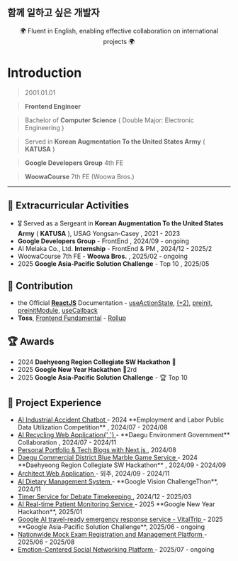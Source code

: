 ## 함께 일하고 싶은 개발자

<div align='center'>
  <div>🌍 Fluent in English, enabling effective collaboration on international projects 🌍 </div>
</div>

# Introduction

> 2001.01.01

> **Frontend Engineer**

> Bachelor of **Computer Science** ( Double Major: Electronic Engineering )

> Served in **Korean Augmentation To the United States Army** ( **KATUSA** )

> **Google Developers Group** 4th FE

> **WoowaCourse** 7th FE (Woowa Bros.)

---

## 🌟 Extracurricular Activities

- 🎖️ Served as a Sergeant in **Korean Augmentation To the United States Army** ( **KATUSA** ), USAG Yongsan-Casey , 2021 - 2023
- **Google Developers Group** - FrontEnd , 2024/09 - ongoing
- AI Melaka Co., Ltd. **Internship** - FrontEnd & PM , 2024/12 - 2025/2
- WoowaCourse 7th FE - **Woowa Bros.** , 2025/02 - ongoing
- 2025 **Google Asia-Pacific Solution Challenge** - Top 10 , 2025/05

## 📌 Contribution

- the Official **[ReactJS](https://react.dev)** Documentation - <a href="https://github.com/reactjs/ko.react.dev/pull/1194#event-17655978562">useActionState</a>, <a href="https://github.com/reactjs/ko.react.dev/pull/1196"> (+2)</a>, <a href="https://github.com/reactjs/ko.react.dev/pull/1197">preinit</a>, <a href="https://github.com/reactjs/ko.react.dev/pull/1198">preinitModule</a>, <a href="https://github.com/reactjs/ko.react.dev/pull/1202">useCallback</a>
- **Toss**, [Frontend Fundamental](https://frontend-fundamentals.com/bundling) - <a href="https://github.com/toss/frontend-fundamentals/pull/267#event-17736971625">Rollup</a>

## 🏆 Awards

- 2024 **Daehyeong Region Collegiate SW Hackathon** 🥉
- 2025 **Google New Year Hackathon** 🥈2rd
- 2025 **Google Asia-Pacific Solution Challenge** - 🏆 Top 10

## 💼 Project Experience

- <a href='https://github.com/Injury-law-assist' target='_blank'>
    AI Industrial Accident Chatbot
  </a>
  - 2024 **Employment and Labor Public Data Utilization Competition** , 2024/07 - 2024/08
- <a href='https://github.com/AI-Recycling-Service-Ecobuddy/FullStack' target='_blank'>
    AI Recycling Web Application{' '}
  </a>
  - **Daegu Environment Government** Collaboration , 2024/07 - 2024/11
- <a href='https://eunwoo-levi.blog' target='_blank'>
    Personal Portfolio & Tech Blogs with Next.js
  </a>
  , 2024/08
- <a href='https://github.com/commercial-game-service/Frontend' target='_blank'>
    Daegu Commercial District Blue Marble Game Service
  </a>
  - 2024 **Daehyeong Region Collegiate SW Hackathon** , 2024/09 - 2024/09
- <a href='https://github.com/eunwoo-levi/architect-web' target='_blank'>
    Architect Web Application
  </a>
  - 외주, 2024/09 - 2024/11
- <a href='https://github.com/AI-Food-Analysis-Google-Challengethon' target='_blank'>
    AI Dietary Management System
  </a>
  - **Google Vision ChallengeThon**, 2024/11
- <a href='https://github.com/debate-timer/debate-timer-fe' target='_blank'>
    Timer Service for Debate Timekeeping
  </a>
  , 2024/12 - 2025/03
- <a href='https://drive.google.com/file/d/1lJTyVYMgg1W0HQbOAtVb8eMCiaIqxrwT/view' target='_blank'>
    AI Real-time Patient Monitoring Service
  </a>
  - 2025 **Google New Year Hackathon**, 2025/01
- <a href='https://github.com/GDG-on-Campus-KNU/4th-SC-Team-5-FE' target='_blank'>
    Google AI travel-ready emergency response service - VitalTrip
  </a>
  - 2025 **Google Asia-Pacific Solution Challenge**, 2025/06 - ongoing

- <a href='https://github.com/mosu-dev/mosu-client' target='_blank'>
    Nationwide Mock Exam Registration and Management Platform
  </a>
  - 2025/06 - 2025/08
- <a href='https://github.com/woowacourse-teams/2025-moment' target='_blank'>
    Emotion-Centered Social Networking Platform
  </a>
  - 2025/07 - ongoing
